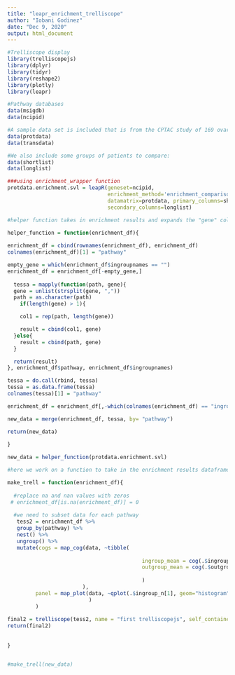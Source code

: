 ```yaml
---
title: "leapr_enrichment_trelliscope"
author: "Iobani Godinez"
date: "Dec 9, 2020"
output: html_document
---
```



```r
#Trelliscope display
library(trelliscopejs)
library(dplyr)
library(tidyr)
library(reshape2)
library(plotly)
library(leapr)
```


```r

#Pathway databases
data(msigdb)
data(ncipid)

#A sample data set is included that is from the CPTAC study of 169 ovarian tumors.
data(protdata)
data(transdata)

#We also include some groups of patients to compare:
data(shortlist)
data(longlist)

###using enrichment_wrapper function
protdata.enrichment.svl = leapR(geneset=ncipid, 
                                enrichment_method='enrichment_comparison',
                                datamatrix=protdata, primary_columns=shortlist,
                                secondary_columns=longlist)

```

```r
#helper function takes in enrichment results and expands the "gene" column into multiple rows since each pathway contains a list of genes and not a single gene

helper_function = function(enrichment_df){
  
enrichment_df = cbind(rownames(enrichment_df), enrichment_df)
colnames(enrichment_df)[1] = "pathway"

empty_gene = which(enrichment_df$ingroupnames == "")
enrichment_df = enrichment_df[-empty_gene,]
  
  tessa = mapply(function(path, gene){
  gene = unlist(strsplit(gene, ","))
  path = as.character(path)
    if(length(gene) > 1){

    col1 = rep(path, length(gene))

    result = cbind(col1, gene)
  }else{
    result = cbind(path, gene)
  }

  return(result)
}, enrichment_df$pathway, enrichment_df$ingroupnames)

tessa = do.call(rbind, tessa)
tessa = as.data.frame(tessa)
colnames(tessa)[1] = "pathway"

enrichment_df = enrichment_df[,-which(colnames(enrichment_df) == "ingroupnames")]

new_data = merge(enrichment_df, tessa, by= "pathway")

return(new_data)
  
}

new_data = helper_function(protdata.enrichment.svl)

```

```r

#here we work on a function to take in the enrichment results dataframe and return a trelliscope display where each panel is a pathway that displays enrichment statistics

make_trell = function(enrichment_df){
  
  #replace na and nan values with zeros
 # enrichment_df[is.na(enrichment_df)] = 0
  
  #we need to subset data for each pathway
   tess2 = enrichment_df %>%
   group_by(pathway) %>%
   nest() %>%
   ungroup() %>%
   mutate(cogs = map_cog(data, ~tibble(
                                   
                                           ingroup_mean = cog(.$ingroup_mean[1], desc = "ingroup mean"),
                                           outgroup_mean = cog(.$outgroup_mean[1], desc = "outgroup mean"),
                                          
                                           )
                        ),
         panel = map_plot(data, ~qplot(.$ingroup_n[1], geom="histogram")
                          )
         )
   
final2 = trelliscope(tess2, name = "first trelliscopejs", self_contained = T)
return(final2)
   
  
}


#make_trell(new_data)

```







